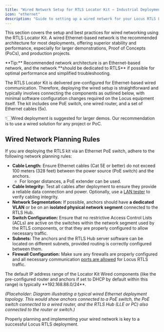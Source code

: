 ```yaml
---
title: "Wired Network Setup for RTLS Locator Kit – Industrial Deployment Guide"
icon: "ethernet"
description: "Guide to setting up a wired network for your Locus RTLS Locator Kit in industrial environments."
---
```


This section covers the setup and best practices for wired networking using the RTLS Locator Kit. A wired Ethernet-based network is the recommended architecture for most deployments, offering superior stability and performance, especially for larger demonstrations, Proof of Concepts (PoCs), and production projects.

<Callout type="info">
 **Tip:** Recommended network architecture is an Ethernet-based network, and the network **should be dedicated to RTLS** if possible for optimal performance and simplified troubleshooting.
</Callout>

The RTLS Locator Kit is delivered pre-configured for Ethernet-based wired communication. Therefore, deploying the wired setup is straightforward and typically involves connecting the components as outlined below, with minimal software configuration changes required on the Locus equipment itself.
The kit includes one PoE switch, one wired router, and a set of Ethernet cables (5x).

👇🏻Wired deployment is suggested for larger demos. Our recommendation is to use a wired solution for any project or PoC.

## Wired Network Planning Rules
If you are deploying the RTLS kit via an Ethernet PoE switch, adhere to the following network planning rules:
- **Cable Length:** Ensure Ethernet cables (Cat 5E or better) do not exceed 100 meters (328 feet) between the power source (PoE switch) and the anchors. 
  - For longer distances, a PoE extender can be used.
- **Cable Integrity:** Test all cables after deployment to ensure they provide a reliable data connection and power. Optionally, use a [LAN tester](https://www.amazon.com/Klein-Tools-VDV526-100-Network-Explorer/dp/B07RT1J9MB) to verify cabling integrity.
- **Network Segmentation:** If possible, anchors should have **a dedicated VLAN** or be on an **isolated physical network segment** connected to the RTLS Hub.
- **Switch Configuration:** Ensure that no restrictive Access Control Lists (ACLs) are active on the switches within the network segment used by the RTLS components, or that they are properly configured to allow necessary traffic.
- **Subnets:** The anchors and the RTLS Hub server software can be located on different subnets, provided routing is correctly configured between them.
- **Firewall Configuration:** Make sure any firewalls are properly configured and all necessary communication [ports are allowed](../ProjectExecution/NetworkLayout/NetworkArchitectureAndPorts) for Locus RTLS traffic.

<Callout type="info">
 The default IP address range of the Locator Kit Wired components (like the pre-configured router and anchors if set to DHCP by default within this range) is typically **192.168.88.0/24**.
</Callout>

*(Placeholder: Diagram illustrating a typical wired Ethernet deployment topology. This would show anchors connected to a PoE switch, the PoE switch connected to a wired router, and the RTLS Hub (LLE or PC) also connected to the router or switch.)*

Properly planning and implementing your wired network is key to a successful Locus RTLS deployment.
